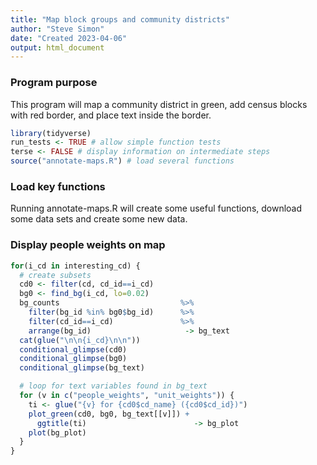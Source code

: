 ```yaml
---
title: "Map block groups and community districts"
author: "Steve Simon"
date: "Created 2023-04-06"
output: html_document
---
```


### Program purpose

This program will map a community district in green, add census blocks with red border, and place text inside the border.

```r
library(tidyverse)
run_tests <- TRUE # allow simple function tests
terse <- FALSE # display information on intermediate steps
source("annotate-maps.R") # load several functions
```

### Load key functions

Running annotate-maps.R will create some useful functions, download some data sets and create some new data. 

### Display people weights on map

```r
for(i_cd in interesting_cd) {
  # create subsets
  cd0 <- filter(cd, cd_id==i_cd)
  bg0 <- find_bg(i_cd, lo=0.02)
  bg_counts                           %>%
    filter(bg_id %in% bg0$bg_id)      %>%
    filter(cd_id==i_cd)               %>%
    arrange(bg_id)                     -> bg_text
  cat(glue("\n\n{i_cd}\n\n"))
  conditional_glimpse(cd0)
  conditional_glimpse(bg0)
  conditional_glimpse(bg_text)

  # loop for text variables found in bg_text
  for (v in c("people_weights", "unit_weights")) {
    ti <- glue("{v} for {cd0$cd_name} ({cd0$cd_id})")
    plot_green(cd0, bg0, bg_text[[v]]) +
      ggtitle(ti)                        -> bg_plot
    plot(bg_plot)
  }
}
```

